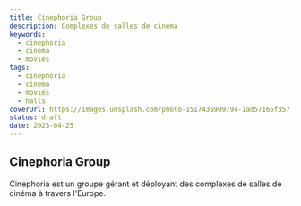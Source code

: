 ```yaml
---
title: Cinephoria Group
description: Complexes de salles de cinéma
keywords:
  - cinephoria
  - cinema
  - movies
tags:
  - cinephoria
  - cinema
  - movies
  - halls
coverUrl: https://images.unsplash.com/photo-1517436909794-1ad57165f357?q=80&w=3540&auto=format&fit=crop&ixlib=rb-4.0.3&ixid=M3wxMjA3fDB8MHxwaG90by1wYWdlfHx8fGVufDB8fHx8fA%3D%3D
status: draft
date: 2025-04-25
---
```


## Cinephoria Group

Cinephoria est un groupe gérant et déployant des complexes de salles de cinéma à travers l'Europe.
